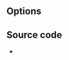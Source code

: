 {{Module|name=beos|type=Interface|first_version=0.5.0?|last_version=1.0.6|description=[[BeOS]] standard API}}

== Options ==
{{Option
|name=beos-dvdmenus
|value=boolean
|default=enabled
|description=Use [[DVD]] Menus
}}
{{Clear}}

== Source code ==
* {{VLCSourceFile|p=vlc/vlc-1.0.git|modules/gui/beos/BeOS.cpp}}

{{Documentation}}